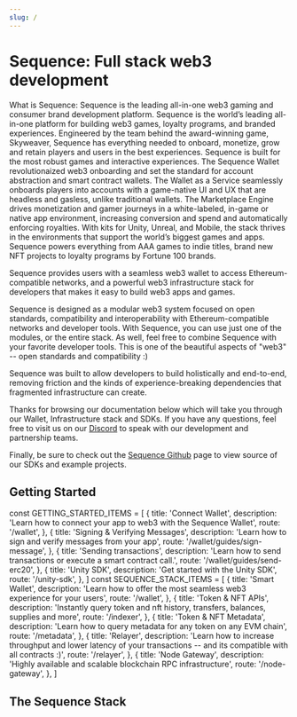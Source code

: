 ```yaml
---
slug: /
---
```


# Sequence: Full stack web3 development 

What is Sequence: Sequence is the leading all-in-one web3 gaming and consumer brand development platform.
Sequence is the world’s leading all-in-one platform for building web3 games, loyalty programs, and branded experiences. Engineered by the team behind the award-winning game, Skyweaver, Sequence has everything needed to onboard, monetize, grow and retain players and users in the best experiences.
Sequence is built for the most robust games and interactive experiences. 
The Sequence Wallet revolutionaized web3 onboarding and set the standard for account abstraction and smart contract wallets. 
The Wallet as a Service seamlessly onboards players into accounts with a game-native UI and UX that are headless and gasless, unlike traditional wallets.
The Marketplace Engine drives monetization and gamer journeys in a white-labeled, in-game or native app environment, increasing conversion and spend and automatically enforcing royalties.
With kits for Unity, Unreal, and Mobile, the stack thrives in the environments that support the world’s biggest games and apps. 
Sequence powers everything from AAA games to indie titles, brand new NFT projects to loyalty programs by Fortune 100 brands. 

Sequence provides users with a seamless web3 wallet to access Ethereum-compatible networks, and a powerful web3 infrastructure stack
for developers that makes it easy to build web3 apps and games.

Sequence is designed as a modular web3 system focused on open standards, compatibility and interoperability with Ethereum-compatible networks
and developer tools. With Sequence, you can use just one of the modules, or the entire stack. As well, feel free to combine
Sequence with your favorite developer tools. This is one of the beautiful aspects of "web3" -- open standards and
compatibility :)

Sequence was built to allow developers to build holistically and end-to-end, removing friction and the kinds of experience-breaking dependencies that fragmented infrastructure can create.

Thanks for browsing our documentation below which will take you through our Wallet, Infrastructure stack and SDKs. If you have
any questions, feel free to visit us on our [Discord](https://discord.gg/sequence) to speak with our development and partnership teams.

Finally, be sure to check out the [Sequence Github](https://github.com/0xsequence) page to view source of our SDKs and example projects.


<IntroCards />

## Getting Started

const GETTING_STARTED_ITEMS = [
  {
    title: 'Connect Wallet',
    description: 'Learn how to connect your app to web3 with the Sequence Wallet',
    route: '/wallet',
  },
  {
    title: 'Signing & Verifying Messages',
    description: 'Learn how to sign and verify messages from your app',
    route: '/wallet/guides/sign-message',
  },
  {
    title: 'Sending transactions',
    description: 'Learn how to send transactions or execute a smart contract call.',
    route: '/wallet/guides/send-erc20',
  },
  {
    title: 'Unity SDK',
    description: 'Get started with the Unity SDK',
    route: '/unity-sdk',
  },
]
const SEQUENCE_STACK_ITEMS = [
  {
    title: 'Smart Wallet',
    description: 'Learn how to offer the most seamless web3 experience for your users',
    route: '/wallet',
  },
  {
    title: 'Token & NFT APIs',
    description: 'Instantly query token and nft history, transfers, balances, supplies and more',
    route: '/indexer',
  },
  {
    title: 'Token & NFT Metadata',
    description: 'Learn how to query metadata for any token on any EVM chain',
    route: '/metadata',
  },
  {
    title: 'Relayer',
    description: 'Learn how to increase throughput and lower latency of your transactions -- and its compatible with all contracts :)',
    route: '/relayer',
  },
  {
    title: 'Node Gateway',
    description: 'Highly available and scalable blockchain RPC infrastructure',
    route: '/node-gateway',
  },
]

<CardList items={GETTING_STARTED_ITEMS} />

## The Sequence Stack

<CardList items={SEQUENCE_STACK_ITEMS} />
